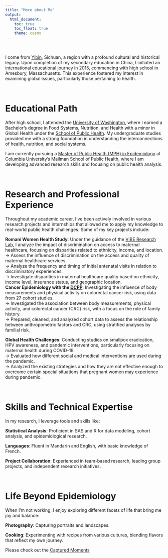 ```yaml
---
title: "More about Me"
output: 
  html_document:
    toc: true
    toc_float: true
    theme: cosmo
---
```


<br>

I come from [Yibin](https://en.wikipedia.org/wiki/Yibin), Sichuan, a region with a profound cultural and historical legacy. Upon completion of my secondary education in China, I initiated an international educational journey in 2015, commencing with high school in Amesbury, Massachusetts. This experience fostered my interest in examining global issues, particularly those pertaining to health.

<br>

# Educational Path

After high school, I attended the [University of Washington](https://www.washington.edu/), where I earned a Bachelor’s degree in Food Systems, Nutrition, and Health with a minor in Global Health under the [School of Public Health](https://sph.washington.edu/). My undergraduate studies provided me with a strong foundation in understanding the interconnections of health, nutrition, and social systems.

I am currently pursuing a [Master of Public Health (MPH) in Epidemiology](https://www.publichealth.columbia.edu/academics/departments/epidemiology) at Columbia University's Mailman School of Public Health, where I am developing advanced research skills and focusing on public health analysis. 

<br>

# Research and Professional Experience
Throughout my academic career, I’ve been actively involved in various research projects and internships that allowed me to apply my knowledge to real-world public health challenges. Some of my key projects include:

**Romani Women Health Study**:
Under the guidance of the [VIBE Research Lab](https://www.viberesearchlab.org/), I analyze the impact of discrimination on access to maternal healthcare, focusing on disparities related to ethnicity, income, and location.
<br>
→ Assess the influence of discrimination on the access and quality of maternal healthcare services.
<br>
→ Analyze the frequency and timing of initial antenatal visits in relation to discriminatory experiences.
<br>
→ Investigate disparities in maternal healthcare quality based on ethnicity, income level, insurance status, and geographic location.  
**Cancer Epidemiology with the [DCPP](https://www.hsph.harvard.edu/pooling-project/about-the-study/)**: 
Investigating the influence of body measurements and physical activity on colorectal cancer risk, using data from 27 cohort studies.
<br>
→ Investigated the association between body measurements, physical activity, and colorectal cancer (CRC) risk, with a focus on the role of family history.
<br>
→ Prepared, cleaned, and analyzed cohort data to assess the relationship between anthropometric factors and CRC, using stratified analyses by familial risk.

**Global Health Challenges**: 
Conducting studies on smallpox eradication, HPV awareness, and pandemic interventions, particularly focusing on maternal health during COVID-19.
<br>
→ Evaluated how different social and medical interventions are used during the pandemic. 
<br>
→ Analyzed the existing strategies and how they are not effective enough to overcome certain special situations that pregnant women may experience during pandemic.

<br>

# Skills and Technical Expertise
In my research, I leverage tools and skills like:

**Statistical Analysis**: Proficient in SAS and R for data modeling, cohort analysis, and epidemiological research.

**Languages**: Fluent in Mandarin and English, with basic knowledge of French.

**Project Collaboration**: Experienced in team-based research, leading group projects, and independent research initiatives.

<br>

# Life Beyond Epidemiology
When I’m not working, I enjoy exploring different facets of life that bring me joy and balance:

**Photography**: Capturing portraits and landscapes.

**Cooking**: Experimenting with recipes from various cultures, blending flavors that reflect my own journey.

Please check out the [Captured Moments](moments.html)

